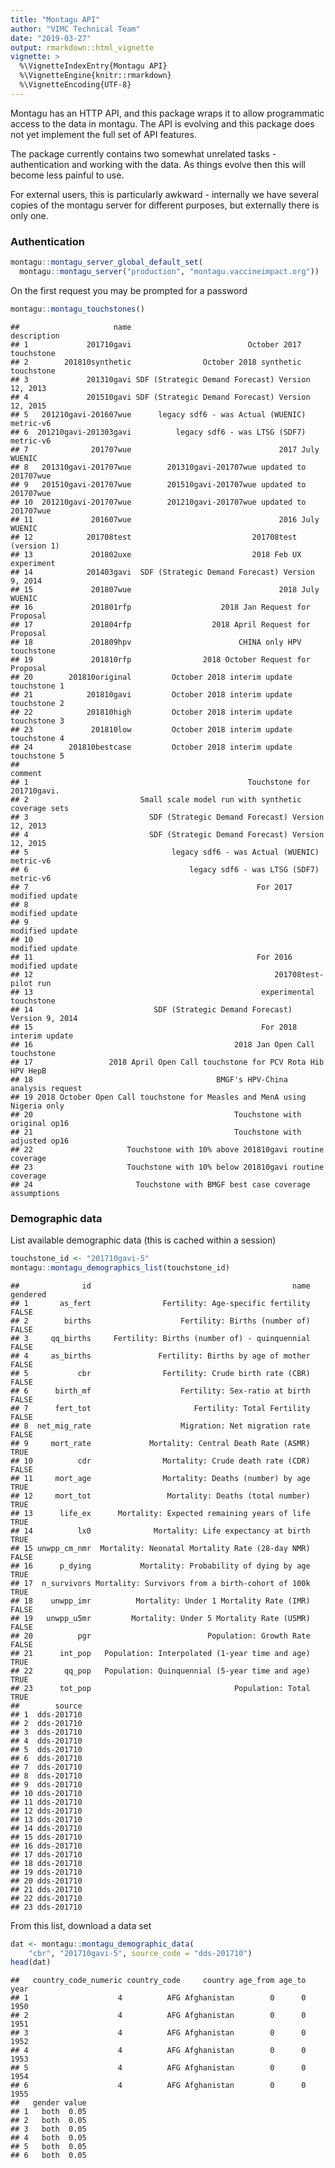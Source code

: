 ```yaml
---
title: "Montagu API"
author: "VIMC Technical Team"
date: "2019-03-27"
output: rmarkdown::html_vignette
vignette: >
  %\VignetteIndexEntry{Montagu API}
  %\VignetteEngine{knitr::rmarkdown}
  %\VignetteEncoding{UTF-8}
---
```


Montagu has an HTTP API, and this package wraps it to allow
programmatic access to the data in montagu.  The API is evolving and
this package does not yet implement the full set of API features.

The package currently contains two somewhat unrelated tasks -
authentication and working with the data.  As things evolve then this
will become less painful to use.

For external users, this is particularly awkward - internally we have
several copies of the montagu server for different purposes, but
externally there is only one.

### Authentication

```r
montagu::montagu_server_global_default_set(
  montagu::montagu_server("production", "montagu.vaccineimpact.org"))
```



On the first request you may be prompted for a password


```r
montagu::montagu_touchstones()
```

```
##                     name                                      description
## 1             201710gavi                          October 2017 touchstone
## 2        201810synthetic                October 2018 synthetic touchstone
## 3             201310gavi SDF (Strategic Demand Forecast) Version 12, 2013
## 4             201510gavi SDF (Strategic Demand Forecast) Version 12, 2015
## 5   201210gavi-201607wue      legacy sdf6 - was Actual (WUENIC) metric-v6
## 6  201210gavi-201303gavi          legacy sdf6 - was LTSG (SDF7) metric-v6
## 7              201707wue                                 2017 July WUENIC
## 8   201310gavi-201707wue        201310gavi-201707wue updated to 201707wue
## 9   201510gavi-201707wue        201510gavi-201707wue updated to 201707wue
## 10  201210gavi-201707wue        201210gavi-201707wue updated to 201707wue
## 11             201607wue                                 2016 July WUENIC
## 12            201708test                           201708test (version 1)
## 13             201802uxe                           2018 Feb UX experiment
## 14            201403gavi  SDF (Strategic Demand Forecast) Version 9, 2014
## 15             201807wue                                 2018 July WUENIC
## 16             201801rfp                    2018 Jan Request for Proposal
## 17             201804rfp                  2018 April Request for Proposal
## 18             201809hpv                        CHINA only HPV touchstone
## 19             201810rfp                2018 October Request for Proposal
## 20        201810original         October 2018 interim update touchstone 1
## 21            201810gavi         October 2018 interim update touchstone 2
## 22            201810high         October 2018 interim update touchstone 3
## 23             201810low         October 2018 interim update touchstone 4
## 24        201810bestcase         October 2018 interim update touchstone 5
##                                                                      comment
## 1                                                 Touchstone for 201710gavi.
## 2                         Small scale model run with synthetic coverage sets
## 3                           SDF (Strategic Demand Forecast) Version 12, 2013
## 4                           SDF (Strategic Demand Forecast) Version 12, 2015
## 5                                legacy sdf6 - was Actual (WUENIC) metric-v6
## 6                                    legacy sdf6 - was LTSG (SDF7) metric-v6
## 7                                                   For 2017 modified update
## 8                                                            modified update
## 9                                                            modified update
## 10                                                           modified update
## 11                                                  For 2016 modified update
## 12                                                      201708test-pilot run
## 13                                                   experimental touchstone
## 14                           SDF (Strategic Demand Forecast) Version 9, 2014
## 15                                                   For 2018 interim update
## 16                                             2018 Jan Open Call touchstone
## 17                 2018 April Open Call touchstone for PCV Rota Hib HPV HepB
## 18                                         BMGF's HPV-China analysis request
## 19 2018 October Open Call touchstone for Measles and MenA using Nigeria only
## 20                                             Touchstone with original op16
## 21                                             Touchstone with adjusted op16
## 22                     Touchstone with 10% above 201810gavi routine coverage
## 23                     Touchstone with 10% below 201810gavi routine coverage
## 24                       Touchstone with BMGF best case coverage assumptions
```

### Demographic data

List available demographic data (this is cached within a session)


```r
touchstone_id <- "201710gavi-5"
montagu::montagu_demographics_list(touchstone_id)
```

```
##              id                                             name gendered
## 1       as_fert                Fertility: Age-specific fertility    FALSE
## 2        births                    Fertility: Births (number of)    FALSE
## 3     qq_births     Fertility: Births (number of) - quinquennial    FALSE
## 4     as_births               Fertility: Births by age of mother    FALSE
## 5           cbr                Fertility: Crude birth rate (CBR)    FALSE
## 6      birth_mf                    Fertility: Sex-ratio at birth    FALSE
## 7      fert_tot                       Fertility: Total Fertility    FALSE
## 8  net_mig_rate                    Migration: Net migration rate    FALSE
## 9     mort_rate             Mortality: Central Death Rate (ASMR)     TRUE
## 10          cdr                Mortality: Crude death rate (CDR)    FALSE
## 11     mort_age                Mortality: Deaths (number) by age     TRUE
## 12     mort_tot                 Mortality: Deaths (total number)     TRUE
## 13      life_ex      Mortality: Expected remaining years of life     TRUE
## 14          lx0              Mortality: Life expectancy at birth     TRUE
## 15 unwpp_cm_nmr  Mortality: Neonatal Mortality Rate (28-day NMR)    FALSE
## 16      p_dying           Mortality: Probability of dying by age     TRUE
## 17  n_survivors Mortality: Survivors from a birth-cohort of 100k     TRUE
## 18    unwpp_imr          Mortality: Under 1 Mortality Rate (IMR)    FALSE
## 19   unwpp_u5mr         Mortality: Under 5 Mortality Rate (U5MR)    FALSE
## 20          pgr                          Population: Growth Rate    FALSE
## 21      int_pop   Population: Interpolated (1-year time and age)     TRUE
## 22       qq_pop   Population: Quinquennial (5-year time and age)     TRUE
## 23      tot_pop                                Population: Total     TRUE
##        source
## 1  dds-201710
## 2  dds-201710
## 3  dds-201710
## 4  dds-201710
## 5  dds-201710
## 6  dds-201710
## 7  dds-201710
## 8  dds-201710
## 9  dds-201710
## 10 dds-201710
## 11 dds-201710
## 12 dds-201710
## 13 dds-201710
## 14 dds-201710
## 15 dds-201710
## 16 dds-201710
## 17 dds-201710
## 18 dds-201710
## 19 dds-201710
## 20 dds-201710
## 21 dds-201710
## 22 dds-201710
## 23 dds-201710
```

From this list, download a data set


```r
dat <- montagu::montagu_demographic_data(
    "cbr", "201710gavi-5", source_code = "dds-201710")
head(dat)
```

```
##   country_code_numeric country_code     country age_from age_to year
## 1                    4          AFG Afghanistan        0      0 1950
## 2                    4          AFG Afghanistan        0      0 1951
## 3                    4          AFG Afghanistan        0      0 1952
## 4                    4          AFG Afghanistan        0      0 1953
## 5                    4          AFG Afghanistan        0      0 1954
## 6                    4          AFG Afghanistan        0      0 1955
##   gender value
## 1   both  0.05
## 2   both  0.05
## 3   both  0.05
## 4   both  0.05
## 5   both  0.05
## 6   both  0.05
```

